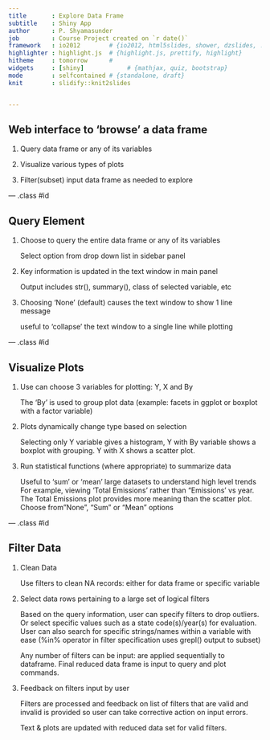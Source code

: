 ```yaml
---
title       : Explore Data Frame
subtitle    : Shiny App
author      : P. Shyamasunder
job         : Course Project created on `r date()`
framework   : io2012        # {io2012, html5slides, shower, dzslides, ...}
highlighter : highlight.js  # {highlight.js, prettify, highlight}
hitheme     : tomorrow      # 
widgets     : [shiny]            # {mathjax, quiz, bootstrap}
mode        : selfcontained # {standalone, draft}
knit        : slidify::knit2slides


---
```


## Web interface to 'browse' a data frame

1. Query data frame or any of its variables

2. Visualize various types of plots

3. Filter(subset) input data frame as needed to explore


--- .class #id 

## Query Element

1. Choose to query the entire data frame or any of its variables

    Select option from drop down list in sidebar panel

2. Key information is updated in the text window in main panel

    Output includes str(), summary(), class of selected variable, etc
    
3. Choosing 'None' (default) causes the text window to show 1 line message

    useful to 'collapse' the text window to a single line while plotting

--- .class #id 

## Visualize Plots

1. Use can choose 3 variables for plotting: Y, X and By

    The 'By' is used to group plot data 
    (example: facets in ggplot or boxplot with a factor variable)

2. Plots dynamically change type based on selection

    Selecting only Y variable gives a histogram, Y with By variable shows a 
    boxplot with grouping. Y with X shows a scatter plot.
    
3. Run statistical functions (where appropriate) to summarize data 

    Useful to 'sum' or 'mean' large datasets to understand high level trends
    For example, viewing 'Total Emissions' rather than "Emissions' vs year.
    The Total Emissions plot provides more meaning than the scatter plot.
    Choose from "None", "Sum" or "Mean" options

--- .class #id 

## Filter Data

1. Clean Data

    Use filters to clean NA records: either for data frame or specific variable

2. Select data rows pertaining to a large set of logical filters

    Based on the query information, user can specify filters to drop outliers.
    Or select specific values such as a state code(s)/year(s) for evaluation.
    User can also search for specific strings/names within a variable with ease
    (%in% operator in filter specification uses grepl() output to subset)
    
    Any number of filters can be input: are applied sequentially to dataframe.
    Final reduced data frame is input to query and plot commands.    
    
3. Feedback on filters input by user

    Filters are processed and feedback on list of filters that are valid and 
    invalid is provided so user can take corrective action on input errors.
    
    Text & plots are updated with reduced data set for valid filters.
    